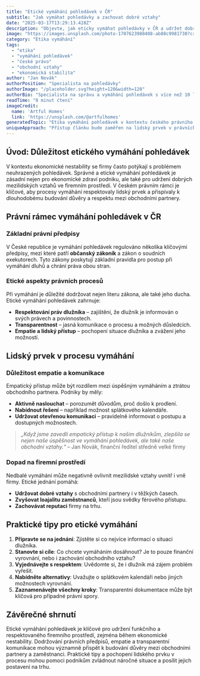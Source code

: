 ```yaml
---
title: "Etické vymáhání pohledávek v ČR"
subtitle: "Jak vymáhat pohledávky a zachovat dobré vztahy"
date: "2025-03-17T13:29:13.428Z"
description: "Objevte, jak eticky vymáhat pohledávky v ČR a udržet dobré firemní vztahy."
image: "https://images.unsplash.com/photo-1707623988408-ab88c9981730?crop=entropy&cs=tinysrgb&fit=max&fm=jpg&ixid=M3w3MjA5MjJ8MHwxfHJhbmRvbXx8fHx8fHx8fDE3NDIyMTgxNTN8&ixlib=rb-4.0.3&q=80&w=1080"
category: "Etika vymáhání"
tags:
  - "etika"
  - "vymáhání pohledávek"
  - "české právo"
  - "obchodní vztahy"
  - "ekonomická stabilita"
author: "Jan Novák"
authorPosition: "Specialista na pohledávky"
authorImage: "/placeholder.svg?height=120&width=120"
authorBio: "Specialista na správu a vymáhání pohledávek s více než 10 lety zkušeností v oboru."
readTime: "8 minut čtení"
imageCredit:
  name: 'Artful Homes'
  link: 'https://unsplash.com/@artfulhomes'
generatedTopic: "Etika vymáhání pohledávek v kontextu českého právního rámce a jeho dopad na mezilidské vztahy ve firemním prostředí během ekonomické nestability"
uniqueApproach: "Přístup článku bude zaměřen na lidský prvek v právních procesech vymáhání pohledávek, zdůrazňující důležitost empatie a komunikace při řešení konfliktů. Bude se klást důraz na praktické a emocionální aspekty, které ovlivňují zaměstnance a obchodní partnery, a jak mohou etické praktiky vymáhání přispět k udržení důvěry a respektu ve firemním prostředí."
---
```


## Úvod: Důležitost etického vymáhání pohledávek

V kontextu ekonomické nestability se firmy často potýkají s problémem neuhrazených pohledávek. Správné a etické vymáhání pohledávek je zásadní nejen pro ekonomické zdraví podniku, ale také pro udržení dobrých mezilidských vztahů ve firemním prostředí. V českém právním rámci je klíčové, aby procesy vymáhání respektovaly lidský prvek a přispívaly k dlouhodobému budování důvěry a respektu mezi obchodními partnery.

## Právní rámec vymáhání pohledávek v ČR

### Základní právní předpisy

V České republice je vymáhání pohledávek regulováno několika klíčovými předpisy, mezi které patří **občanský zákoník** a zákon o soudních exekutorech. Tyto zákony poskytují základní pravidla pro postup při vymáhání dluhů a chrání práva obou stran.

### Etické aspekty právních procesů

Při vymáhání je důležité dodržovat nejen literu zákona, ale také jeho ducha. Etické vymáhání pohledávek zahrnuje:

- **Respektování práv dlužníka** – zajištění, že dlužník je informován o svých právech a povinnostech.
- **Transparentnost** – jasná komunikace o procesu a možných důsledcích.
- **Empatie a lidský přístup** – pochopení situace dlužníka a zvážení jeho možností.

## Lidský prvek v procesu vymáhání

### Důležitost empatie a komunikace

Empatický přístup může být rozdílem mezi úspěšným vymáháním a ztrátou obchodního partnera. Podniky by měly:

- **Aktivně naslouchat** – porozumět důvodům, proč došlo k prodlení.
- **Nabídnout řešení** – například možnost splátkového kalendáře.
- **Udržovat otevřenou komunikaci** – pravidelně informovat o postupu a dostupných možnostech.

> *„Když jsme zavedli empatický přístup k našim dlužníkům, zlepšila se nejen naše úspěšnost ve vymáhání pohledávek, ale také naše obchodní vztahy.“* – Jan Novák, finanční ředitel středně velké firmy

### Dopad na firemní prostředí

Nedbalé vymáhání může negativně ovlivnit mezilidské vztahy uvnitř i vně firmy. Etické jednání pomáhá:

- **Udržovat dobré vztahy** s obchodními partnery i v těžkých časech.
- **Zvyšovat loajalitu zaměstnanců**, kteří jsou svědky férového přístupu.
- **Zachovávat reputaci** firmy na trhu.

## Praktické tipy pro etické vymáhání

1. **Připravte se na jednání**: Zjistěte si co nejvíce informací o situaci dlužníka.
2. **Stanovte si cíle**: Co chcete vymáháním dosáhnout? Je to pouze finanční vyrovnání, nebo i zachování obchodního vztahu?
3. **Vyjednávejte s respektem**: Uvědomte si, že i dlužník má zájem problém vyřešit.
4. **Nabídněte alternativy**: Uvažujte o splátkovém kalendáři nebo jiných možnostech vyrovnání.
5. **Zaznamenávejte všechny kroky**: Transparentní dokumentace může být klíčová pro případné právní spory.

## Závěrečné shrnutí

Etické vymáhání pohledávek je klíčové pro udržení funkčního a respektovaného firemního prostředí, zejména během ekonomické nestability. Dodržování právních předpisů, empatie a transparentní komunikace mohou významně přispět k budování důvěry mezi obchodními partnery a zaměstnanci. Praktické tipy a pochopení lidského prvku v procesu mohou pomoci podnikům zvládnout náročné situace a posílit jejich postavení na trhu.